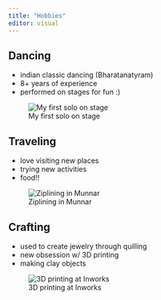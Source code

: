 ```yaml
---
title: "Hobbies"
editor: visual
---
```


## Dancing
- indian classic dancing (Bharatanatyram)
- 8+ years of experience
- performed on stages for fun :) 

![My first solo on stage](dance.jpg)

## Traveling
- love visiting new places 
- trying new activities 
- food!! 

![Ziplining in Munnar](zipline.jpg)

## Crafting 
- used to create jewelry through quilling 
- new obsession w/ 3D printing 
- making clay objects 

![3D printing at Inworks](3d.jpg)